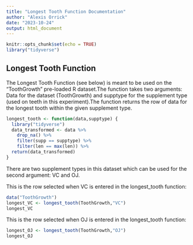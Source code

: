 ```yaml
---
title: "Longest Tooth Function Documentation"
author: "Alexis Orrick"
date: "2023-10-24"
output: html_document
---
```


```r
knitr::opts_chunk$set(echo = TRUE)
library("tidyverse")
```

## Longest Tooth Function

The Longest Tooth Function (see below) is meant to be used on the "ToothGrowth" pre-loaded R dataset.The function takes two arguments: Data for the dataset (ToothGrowth) and supptype for the supplement type (used on teeth in this experiment).The function returns the row of data for the longest tooth within the given supplement type.

```r
longest_tooth <- function(data,supptype) {
  library("tidyverse")
  data_transformed <- data %>%
    drop_na() %>%
    filter(supp == supptype) %>%
    filter(len == max(len)) %>%
  return(data_transformed)
}
```

There are two supplement types in this dataset which can be used for the second argument: VC and OJ.

This is the row selected when VC is entered in the longest_tooth function:

```r
data("ToothGrowth")
longest_VC <- longest_tooth(ToothGrowth,"VC")
longest_VC
```
This is the row selected when OJ is entered in the longest_tooth function:

```r
longest_OJ <- longest_tooth(ToothGrowth,"OJ")
longest_OJ
```